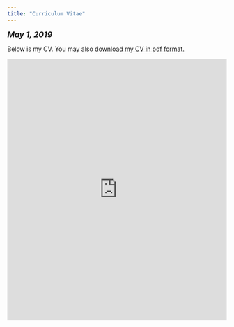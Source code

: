 ```yaml
---
title: "Curriculum Vitae"
---
```


<font size="+1"><b><i>May 1, 2019</b></i></font>

<html>
Below is my CV. You may also <a href="https://github.com/isaacdhale/personal_site/raw/master/files/Isaac%20Hale%20CV%205-1-19.pdf">download my CV in pdf format.</a>

<embed src="https://github.com/isaacdhale/personal_site/raw/master/files/Isaac%20Hale%20CV%205-1-19.pdf" type="application/pdf" width="100%" height="600px" />
</body>
</html>